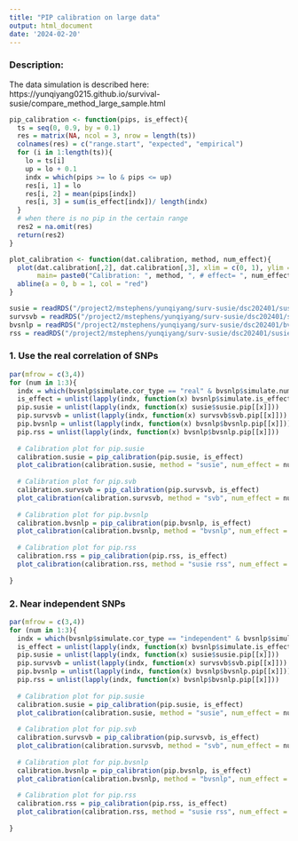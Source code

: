 ```yaml
---
title: "PIP calibration on large data"
output: html_document
date: '2024-02-20'
---
```


### Description: 

The data simulation is described here: https://yunqiyang0215.github.io/survival-susie/compare_method_large_sample.html

```r
pip_calibration <- function(pips, is_effect){
  ts = seq(0, 0.9, by = 0.1)
  res = matrix(NA, ncol = 3, nrow = length(ts))
  colnames(res) = c("range.start", "expected", "empirical")
  for (i in 1:length(ts)){
    lo = ts[i]
    up = lo + 0.1
    indx = which(pips >= lo & pips <= up)
    res[i, 1] = lo
    res[i, 2] = mean(pips[indx])
    res[i, 3] = sum(is_effect[indx])/ length(indx)
  }
  # when there is no pip in the certain range
  res2 = na.omit(res)
  return(res2)
}

plot_calibration <- function(dat.calibration, method, num_effect){
  plot(dat.calibration[,2], dat.calibration[,3], xlim = c(0, 1), ylim = c(0, 1),
       main= paste0("Calibration: ", method, ", # effect= ", num_effect), xlab="Expected", ylab="Observed")
  abline(a = 0, b = 1, col = "red")
}
```

```r
susie = readRDS("/project2/mstephens/yunqiyang/surv-susie/dsc202401/susie.rds")
survsvb = readRDS("/project2/mstephens/yunqiyang/surv-susie/dsc202401/survsvb.rds")
bvsnlp = readRDS("/project2/mstephens/yunqiyang/surv-susie/dsc202401/bvsnlp.rds")
rss = readRDS("/project2/mstephens/yunqiyang/surv-susie/dsc202401/susie_rss.rds")
```


### 1. Use the real correlation of SNPs

```r
par(mfrow = c(3,4))
for (num in 1:3){
  indx = which(bvsnlp$simulate.cor_type == "real" & bvsnlp$simulate.num_effect == num)
  is_effect = unlist(lapply(indx, function(x) bvsnlp$simulate.is_effect[[x]]))
  pip.susie = unlist(lapply(indx, function(x) susie$susie.pip[[x]]))
  pip.survsvb = unlist(lapply(indx, function(x) survsvb$svb.pip[[x]]))
  pip.bvsnlp = unlist(lapply(indx, function(x) bvsnlp$bvsnlp.pip[[x]]))
  pip.rss = unlist(lapply(indx, function(x) bvsnlp$bvsnlp.pip[[x]]))
  
  # Calibration plot for pip.susie
  calibration.susie = pip_calibration(pip.susie, is_effect)
  plot_calibration(calibration.susie, method = "susie", num_effect = num)
  
  # Calibration plot for pip.svb
  calibration.survsvb = pip_calibration(pip.survsvb, is_effect)
  plot_calibration(calibration.survsvb, method = "svb", num_effect = num)
  
  # Calibration plot for pip.bvsnlp
  calibration.bvsnlp = pip_calibration(pip.bvsnlp, is_effect)
  plot_calibration(calibration.bvsnlp, method = "bvsnlp", num_effect = num)
  
  # Calibration plot for pip.rss
  calibration.rss = pip_calibration(pip.rss, is_effect)
  plot_calibration(calibration.rss, method = "susie rss", num_effect = num)
  
}

```


### 2. Near independent SNPs

```r
par(mfrow = c(3,4))
for (num in 1:3){
  indx = which(bvsnlp$simulate.cor_type == "independent" & bvsnlp$simulate.num_effect == num)
  is_effect = unlist(lapply(indx, function(x) bvsnlp$simulate.is_effect[[x]]))
  pip.susie = unlist(lapply(indx, function(x) susie$susie.pip[[x]]))
  pip.survsvb = unlist(lapply(indx, function(x) survsvb$svb.pip[[x]]))
  pip.bvsnlp = unlist(lapply(indx, function(x) bvsnlp$bvsnlp.pip[[x]]))
  pip.rss = unlist(lapply(indx, function(x) bvsnlp$bvsnlp.pip[[x]]))
  
  # Calibration plot for pip.susie
  calibration.susie = pip_calibration(pip.susie, is_effect)
  plot_calibration(calibration.susie, method = "susie", num_effect = num)
  
  # Calibration plot for pip.svb
  calibration.survsvb = pip_calibration(pip.survsvb, is_effect)
  plot_calibration(calibration.survsvb, method = "svb", num_effect = num)
  
  # Calibration plot for pip.bvsnlp
  calibration.bvsnlp = pip_calibration(pip.bvsnlp, is_effect)
  plot_calibration(calibration.bvsnlp, method = "bvsnlp", num_effect = num)
  
  # Calibration plot for pip.rss
  calibration.rss = pip_calibration(pip.rss, is_effect)
  plot_calibration(calibration.rss, method = "susie rss", num_effect = num)
  
}

```
